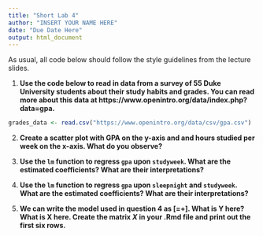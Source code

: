 ```yaml
---
title: "Short Lab 4"
author: "INSERT YOUR NAME HERE"
date: "Due Date Here"
output: html_document
---
```



As usual, all code below should follow the style guidelines from the lecture slides.


1. **Use the code below to read in data from a survey of 55 Duke University students about their study habits and grades. You can read more about this data at https://www.openintro.org/data/index.php?data=gpa.**

```r
grades_data <- read.csv("https://www.openintro.org/data/csv/gpa.csv")
```

2. **Create a scatter plot with GPA on the y-axis and and hours studied per week on the x-axis. What do you observe?**

3. **Use the `lm` function to regress `gpa` upon `studyweek`. What are the estimated coefficients? What are their interpretations?**

4. **Use the `lm` function to regress `gpa` upon `sleepnight` and `studyweek`. What are the estimated coefficients? What are their interpretations?**

5. **We can write the model used in question 4 as \[\mathbf{Y}=\mathbf{X}\boldsymbol\beta+\boldsymbol\epsilon\]. What is $\mathbf{Y}$ here? What is $\mathbf{X}$ here. Create the matrix $X$ in your .Rmd file and print out the first six rows.**